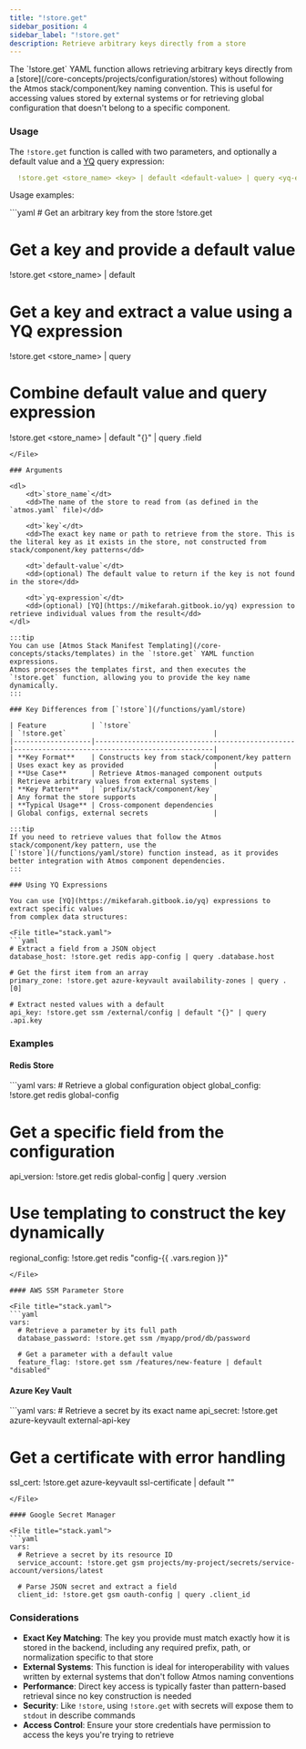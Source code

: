 ```yaml
---
title: "!store.get"
sidebar_position: 4
sidebar_label: "!store.get"
description: Retrieve arbitrary keys directly from a store
---
```



<Intro>
    The `!store.get` YAML function allows retrieving arbitrary keys directly from a [store](/core-concepts/projects/configuration/stores)
    without following the Atmos stack/component/key naming convention. This is useful for accessing values stored by external systems
    or for retrieving global configuration that doesn't belong to a specific component.
</Intro>

### Usage

The `!store.get` function is called with two parameters, and optionally a default value and
a [YQ](https://mikefarah.gitbook.io/yq) query expression:

```yaml
  !store.get <store_name> <key> | default <default-value> | query <yq-expression>
```

Usage examples:

<File title="stack.yaml">
```yaml
  # Get an arbitrary key from the store
  !store.get <store_name> <key>

  # Get a key and provide a default value
  !store.get <store_name> <key> | default <default-value>

  # Get a key and extract a value using a YQ expression
  !store.get <store_name> <key> | query <yq-expression>

  # Combine default value and query expression
  !store.get <store_name> <key> | default "{}" | query .field
```
</File>

### Arguments

<dl>
    <dt>`store_name`</dt>
    <dd>The name of the store to read from (as defined in the `atmos.yaml` file)</dd>

    <dt>`key`</dt>
    <dd>The exact key name or path to retrieve from the store. This is the literal key as it exists in the store, not constructed from stack/component/key patterns</dd>

    <dt>`default-value`</dt>
    <dd>(optional) The default value to return if the key is not found in the store</dd>

    <dt>`yq-expression`</dt>
    <dd>(optional) [YQ](https://mikefarah.gitbook.io/yq) expression to retrieve individual values from the result</dd>
</dl>

:::tip
You can use [Atmos Stack Manifest Templating](/core-concepts/stacks/templates) in the `!store.get` YAML function expressions.
Atmos processes the templates first, and then executes the `!store.get` function, allowing you to provide the key name
dynamically.
:::

### Key Differences from [`!store`](/functions/yaml/store)

| Feature           | `!store`                                        | `!store.get`                                    |
|-------------------|-------------------------------------------------|-------------------------------------------------|
| **Key Format**    | Constructs key from stack/component/key pattern | Uses exact key as provided                      |
| **Use Case**      | Retrieve Atmos-managed component outputs        | Retrieve arbitrary values from external systems |
| **Key Pattern**   | `prefix/stack/component/key`                    | Any format the store supports                   |
| **Typical Usage** | Cross-component dependencies                    | Global configs, external secrets                |

:::tip
If you need to retrieve values that follow the Atmos stack/component/key pattern, use the
[`!store`](/functions/yaml/store) function instead, as it provides better integration with Atmos component dependencies.
:::

### Using YQ Expressions

You can use [YQ](https://mikefarah.gitbook.io/yq) expressions to extract specific values
from complex data structures:

<File title="stack.yaml">
```yaml
# Extract a field from a JSON object
database_host: !store.get redis app-config | query .database.host

# Get the first item from an array
primary_zone: !store.get azure-keyvault availability-zones | query .[0]

# Extract nested values with a default
api_key: !store.get ssm /external/config | default "{}" | query .api.key
```
</File>

### Examples

#### Redis Store

<File title="stack.yaml">
```yaml
vars:
  # Retrieve a global configuration object
  global_config: !store.get redis global-config

  # Get a specific field from the configuration
  api_version: !store.get redis global-config | query .version

  # Use templating to construct the key dynamically
  regional_config: !store.get redis "config-{{ .vars.region }}"
```
</File>

#### AWS SSM Parameter Store

<File title="stack.yaml">
```yaml
vars:
  # Retrieve a parameter by its full path
  database_password: !store.get ssm /myapp/prod/db/password

  # Get a parameter with a default value
  feature_flag: !store.get ssm /features/new-feature | default "disabled"
```
</File>

#### Azure Key Vault

<File title="stack.yaml">
```yaml
vars:
  # Retrieve a secret by its exact name
  api_secret: !store.get azure-keyvault external-api-key

  # Get a certificate with error handling
  ssl_cert: !store.get azure-keyvault ssl-certificate | default ""
```
</File>

#### Google Secret Manager

<File title="stack.yaml">
```yaml
vars:
  # Retrieve a secret by its resource ID
  service_account: !store.get gsm projects/my-project/secrets/service-account/versions/latest

  # Parse JSON secret and extract a field
  client_id: !store.get gsm oauth-config | query .client_id
```
</File>

### Considerations

- **Exact Key Matching**: The key you provide must match exactly how it is stored in the backend, including any required
prefix, path, or normalization specific to that store
- **External Systems**: This function is ideal for interoperability with values written by external systems that don't
follow Atmos naming conventions
- **Performance**: Direct key access is typically faster than pattern-based retrieval since no key construction is needed
- **Security**: Like `!store`, using `!store.get` with secrets will expose them to `stdout` in describe commands
- **Access Control**: Ensure your store credentials have permission to access the keys you're trying to retrieve
